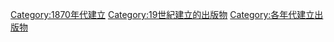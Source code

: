 {{Cat topic in decade|18|7|19|建立的出版物}}

[[Category:1870年代建立|Category:1870年代建立]]
[[Category:19世紀建立的出版物|Category:19世紀建立的出版物]]
[[Category:各年代建立出版物|Category:各年代建立出版物]]
